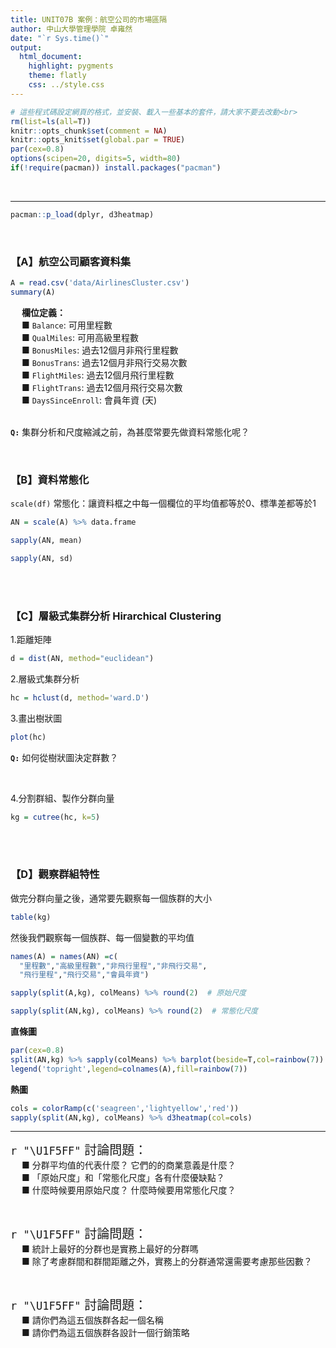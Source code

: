 ```yaml
---
title: UNIT07B 案例：航空公司的市場區隔
author: 中山大學管理學院 卓雍然
date: "`r Sys.time()`"
output: 
  html_document:
    highlight: pygments
    theme: flatly
    css: ../style.css
---
```


```r
# 這些程式碼設定網頁的格式，並安裝、載入一些基本的套件，請大家不要去改動<br>
rm(list=ls(all=T))
knitr::opts_chunk$set(comment = NA)
knitr::opts_knit$set(global.par = TRUE)
par(cex=0.8)
options(scipen=20, digits=5, width=80)
if(!require(pacman)) install.packages("pacman")
```
<br><hr>

```r
pacman::p_load(dplyr, d3heatmap)
```
<br>

### 【A】航空公司顧客資料集

```r
A = read.csv('data/AirlinesCluster.csv')
summary(A)
```

&emsp; **欄位定義：**<br>
&emsp; ■ `Balance`: 可用里程數<br>
&emsp; ■ `QualMiles`: 可用高級里程數<br>
&emsp; ■ `BonusMiles`: 過去12個月非飛行里程數<br>
&emsp; ■ `BonusTrans`: 過去12個月非飛行交易次數<br>
&emsp; ■ `FlightMiles`: 過去12個月飛行里程數<br>
&emsp; ■ `FlightTrans`: 過去12個月飛行交易次數<br>
&emsp; ■ `DaysSinceEnroll`: 會員年資 (天)<br><br>

<p class="qiz">
**`Q:`** 集群分析和尺度縮減之前，為甚麼常要先做資料常態化呢？<br>
</p class="qiz"><br>


### 【B】資料常態化

<p class="wwl">
`scale(df)` 常態化：讓資料框之中每一個欄位的平均值都等於0、標準差都等於1<br>
</p class="wwl">

```r
AN = scale(A) %>% data.frame
```

```r
sapply(AN, mean)
```

```r
sapply(AN, sd)
```

<br><br>

### 【C】層級式集群分析 Hirarchical Clustering  

1.距離矩陣
```r
d = dist(AN, method="euclidean")
```

2.層級式集群分析
```r
hc = hclust(d, method='ward.D')
```

3.畫出樹狀圖
```r
plot(hc)
```

<p class="qiz">
**`Q:`** 如何從樹狀圖決定群數？<br>
</p class="qiz"><br>

4.分割群組、製作分群向量 
```r
kg = cutree(hc, k=5)
```
<br><br>


### 【D】觀察群組特性
做完分群向量之後，通常要先觀察每一個族群的大小
```r
table(kg)
```

然後我們觀察每一個族群、每一個變數的平均值
```r
names(A) = names(AN) =c(
  "里程數","高級里程數","非飛行里程","非飛行交易",
  "飛行里程","飛行交易","會員年資")

sapply(split(A,kg), colMeans) %>% round(2)  # 原始尺度 
```

```r
sapply(split(AN,kg), colMeans) %>% round(2)  # 常態化尺度 
```

**直條圖**
```r
par(cex=0.8)
split(AN,kg) %>% sapply(colMeans) %>% barplot(beside=T,col=rainbow(7))
legend('topright',legend=colnames(A),fill=rainbow(7))
```

**熱圖**
```r
cols = colorRamp(c('seagreen','lightyellow','red'))
sapply(split(AN,kg), colMeans) %>% d3heatmap(col=cols)
```
<hr>

<p class="qiz">
<span style="font-size:20px">`r "\U1F5FF"` 討論問題：</span><br>
&emsp; ■ 分群平均值的代表什麼？ 它們的的商業意義是什麼？<br>
&emsp; ■ 「原始尺度」和「常態化尺度」各有什麼優缺點？<br>
&emsp; ■ 什麼時候要用原始尺度？ 什麼時候要用常態化尺度？<br>
</p class="qiz"><br>

<p class="qiz">
<span style="font-size:20px">`r "\U1F5FF"` 討論問題：</span><br>
&emsp; ■ 統計上最好的分群也是實務上最好的分群嗎<br>
&emsp; ■ 除了考慮群間和群間距離之外，實務上的分群通常還需要考慮那些因數？<br>
</p class="qiz"><br>

<p class="qiz">
<span style="font-size:20px">`r "\U1F5FF"` 討論問題：</span><br>
&emsp; ■ 請你們為這五個族群各起一個名稱<br>
&emsp; ■ 請你們為這五個族群各設計一個行銷策略<br>
</p class="qiz"><br><br><br>


